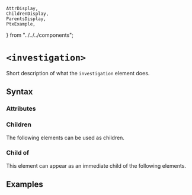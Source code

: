     AttrDisplay,
    ChildrenDisplay,
    ParentsDisplay,
    PtxExample,
} from "../../../components";

# `<investigation>`

Short description of what the `investigation` element does.

## Syntax

### Attributes

<AttrDisplay name="investigation" />

### Children

The following elements can be used as children.

<ChildrenDisplay name="investigation" />

### Child of

This element can appear as an immediate child of the following elements.

<ParentsDisplay name="investigation" />

## Examples

    